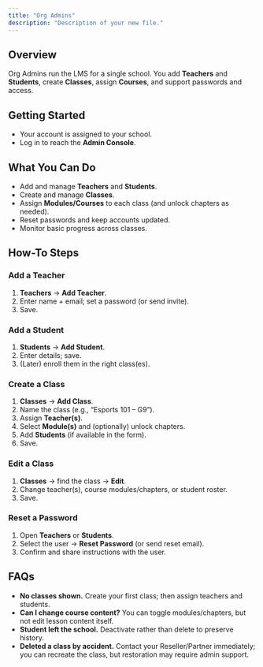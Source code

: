 ```yaml
---
title: "Org Admins"
description: "Description of your new file."
---
```


## Overview

Org Admins run the LMS for a single school. You add **Teachers** and **Students**, create **Classes**, assign **Courses**, and support passwords and access.

## Getting Started

- Your account is assigned to your school.
- Log in to reach the **Admin Console**.

## What You Can Do

- Add and manage **Teachers** and **Students**.
- Create and manage **Classes**.
- Assign **Modules/Courses** to each class (and unlock chapters as needed).
- Reset passwords and keep accounts updated.
- Monitor basic progress across classes.

## How-To Steps

### **Add a Teacher**

1. **Teachers** → **Add Teacher**.
2. Enter name \+ email; set a password (or send invite).
3. Save.

### **Add a Student**

1. **Students** → **Add Student**.
2. Enter details; save.
3. (Later) enroll them in the right class(es).

### **Create a Class**

1. **Classes** → **Add Class**.
2. Name the class (e.g., “Esports 101 – G9”).
3. Assign **Teacher(s)**.
4. Select **Module(s)** and (optionally) unlock chapters.
5. Add **Students** (if available in the form).
6. Save.

### **Edit a Class**

1. **Classes** → find the class → **Edit**.
2. Change teacher(s), course modules/chapters, or student roster.
3. Save.

### **Reset a Password**

1. Open **Teachers** or **Students**.
2. Select the user → **Reset Password** (or send reset email).
3. Confirm and share instructions with the user.

## FAQs

- **No classes shown.** Create your first class; then assign teachers and students.
- **Can I change course content?** You can toggle modules/chapters, but not edit lesson content itself.
- **Student left the school.** Deactivate rather than delete to preserve history.
- **Deleted a class by accident.** Contact your Reseller/Partner immediately; you can recreate the class, but restoration may require admin support.